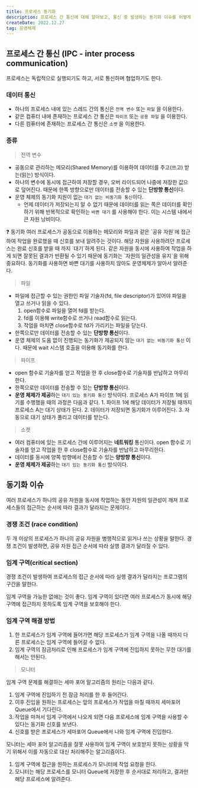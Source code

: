 ```yaml
---
title: 프로세스 동기화
description: 프로세스 간 통신에 대해 알아보고, 통신 중 발생하는 동기화 이슈를 어떻게 해결하는 지 알아보자.
createDate: 2022.12.27
tag: 운영체제
---
```


## 프로세스 간 통신 (IPC - inter process communication)

프로세스는 독립적으로 실행되기도 하고, 서로 통신하며 협업하기도 한다.

### 데이터 통신

- 하나의 프로세스 내에 있는 스레드 간의 통신은 `전역 변수` 또는 `파일` 을 이용한다.
- 같은 컴퓨터 내에 존재하는 프로세스 간 통신은 `파이프` 또는 `공용 파일` 을 이용한다.
- 다른 컴퓨터에 존재하는 프로세스 간 통신은 `소켓` 을 이용한다.

### 종류

> 전역 변수

- 공동으로 관리하는 메모리(Shared Memory)를 이용하여 데이터를 주고(쓰고) 받는(읽는) 방식이다.
- 하나의 변수에 동시에 접근하여 저장할 경우, 오버 라이드되어 나중에 저장한 값으로 덮어진다. 때문에 한쪽 방향으로만 데이터를 전송할 수 있는 **단방향 통신**이다.
- 운영 체제의 동기화 지원이 없는 `대기 없는 비동기화 통신`이다.
  - 언제 데이터가 저장되는지 알 수 없기 때문에 데이터를 읽는 쪽은 데이터를 확인하기 위해 반복적으로 확인하는 `바쁜 대기` 를 사용해야 한다. 이는 시스템 내에서 큰 자원 낭비이다.

<aside>
❓ 동기화
여러 프로세스가 공동으로 이용하는 메모리와 파일과 같은 `공유 자원`에 접근하여 작업을 완료했을 때 신호를 보내 알려주는 것이다. 해당 자원을 사용하려던 프로세스는 완료 신호를 받을 때 까지 `대기`하게 된다. 같은 자원을 동시에 사용하여 작업을 하게 되면 잘못된 결과가 반환될 수 있기 때문에 동기화는 `자원의 일관성을 유지`을 위해 중요하다.
동기화를 사용하면 바쁜 대기를 사용하지 않아도 운영체제가 알아서 알려준다.

</aside>

> 파일

- 파일에 접근할 수 있는 권한인 파일 기술자(fd, file descriptor)가 있어야 파일을 열고 쓰거나 읽을 수 있다.
  1. open함수로 파일을 열어 fd를 받는다.
  2. fd를 이용해 write함수로 쓰거나 read함수로 읽는다.
  3. 작업을 마치면 close함수로 fd가 가리키는 파일을 닫는다.
- 한쪽으로만 데이터를 전송할 수 있는 **단방향 통신**이다.
- 운영 체제의 도움 없이 진행되는 동기화가 제공되지 않는 `대기 없는 비동기화 통신` 이다. 때문에 wait 시스템 호출을 이용해 동기화를 한다.

> 파이프

- open 함수로 기술자를 얻고 작업을 한 후 close함수로 기술자를 반납하고 마무리한다.
- 한쪽으로만 데이터를 전송할 수 있는 **단방향 통신**이다.
- **운영 체제가 제공**하는 `대기 있는 동기화 통신` 방식이다.
  프로세스 A가 파이프 1에 읽기를 수행했을 때의 과정은 다음과 같다. 1. 파이프 1에 해당 데이터가 저장될 때까지 프로세스 A는 대기 상태가 된다. 2. 데이터가 저장되면 동기화가 이루어진다. 3. 자동으로 대기 상태가 풀리고 데이터를 받는다.

> 소켓

- 여러 컴퓨터에 있는 프로세스 간에 이루어지는 **네트워킹** 통신이다.
  open 함수로 기술자를 얻고 작업을 한 후 close함수로 기술자를 반납하고 마무리한다.
- 데이터를 동시에 양쪽 방향에서 전송할 수 있는 **양방향 통신**이다.
- **운영 체제가 제공**하는 `대기 있는 동기화 통신` 방식이다.

## 동기화 이슈

여러 프로세스가 하나의 공유 자원을 동시에 작업하는 동안 자원의 일관성이 깨져 프로세스들의 접근하는 순서에 따라 결과가 달라지는 문제이다.

### 경쟁 조건 (race condition)

두 개 이상의 프로세스가 하나의 공유 자원을 병행적으로 읽거나 쓰는 상황을 말한다. 경쟁 조건이 발생하면, 공유 자원 접근 순서에 따라 실행 결과가 달라질 수 있다.

### 임계 구역(critical section)

경쟁 조건이 발생하여 프로세스의 접근 순서에 따라 실행 결과가 달라지는 프로그램의 구간을 말한다.

임계 구역을 가능한 없애는 것이 좋다. 임계 구역이 있다면 여러 프로세스가 동시에 해당 구역에 접근하지 못하도록 임계 구역을 보호해야 한다.

### 임계 구역 해결 방법

1. 한 프로세스가 임계 구역에 들어가면 해당 프로세스가 임계 구역을 나올 때까지 다른 프로세스는 임계 구역에 들어갈 수 없다.
2. 임계 구역의 잠금처리로 인해 프로세스가 임계 구역에 진입하지 못하는 무한 대기를 해서는 안된다.

> 모니터

임계 구역 문제를 해결하는 세마 포어 알고리즘의 원리는 다음과 같다.

1. 임계 구역에 진입하기 전 잠금 처리를 한 후 들어간다.
2. 이후 진입을 원하는 프로세스는 앞의 프로세스가 작업을 마칠 때까지 세마포어 Queue에서 기다린다.
3. 작업을 마쳐서 임계 구역에서 나오게 되면 다음 프로세스에 임계 구역을 사용할 수 있다는 동기화 신호를 보낸다.
4. 신호를 받은 프로세스가 세마포어 Queue에서 나와 임계 구역에 진입한다.

모니터는 세마 포어 알고리즘을 잘못 사용하여 임계 구역이 보호받지 못하는 상황을 막기 위해서 이를 자동으로 대신 처리해주는 알고리즘이다.

1. 임계 구역에 접근을 원하는 프로세스가 모니터에 작업 요청을 한다.
2. 모니터는 해당 프로세스를 모니터 Queue에 저장한 후 순서대로 처리하고, 결과만 해당 프로세스에 알려준다.
